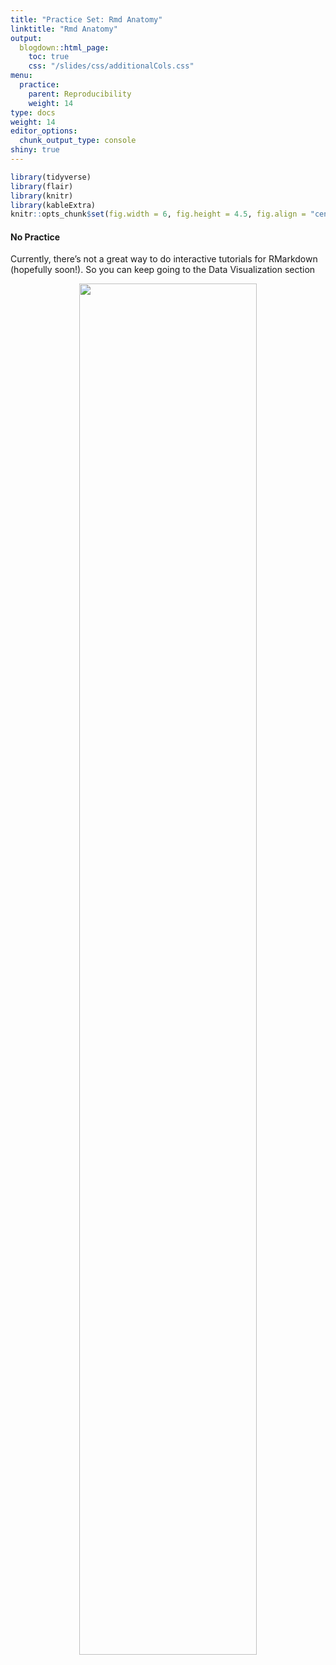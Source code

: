 ```yaml
---
title: "Practice Set: Rmd Anatomy"
linktitle: "Rmd Anatomy"
output:
  blogdown::html_page:
    toc: true
    css: "/slides/css/additionalCols.css"
menu:
  practice:
    parent: Reproducibility
    weight: 14
type: docs
weight: 14
editor_options: 
  chunk_output_type: console
shiny: true
---
```

```r
library(tidyverse)
library(flair)
library(knitr)
library(kableExtra)
knitr::opts_chunk$set(fig.width = 6, fig.height = 4.5, fig.align = "center")
```


#### No Practice
Currently, there's not a great way to do interactive tutorials for RMarkdown (hopefully soon!). So you can keep going to the Data Visualization section

<center>

<img src="../encouragementFigs/figure-html/woot.gif" width = "75%">

</center>